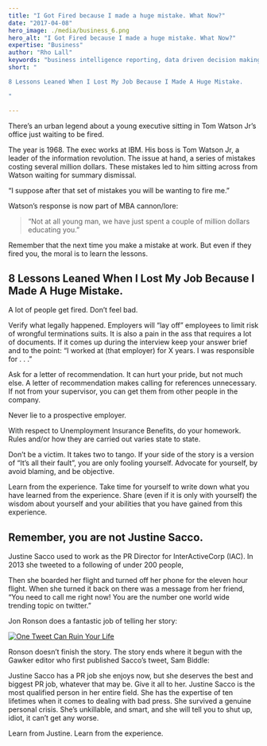 ```yaml
---
title: "I Got Fired because I made a huge mistake. What Now?"
date: "2017-04-08"
hero_image: ./media/business_6.png
hero_alt: "I Got Fired because I made a huge mistake. What Now?"
expertise: "Business"
author: "Rho Lall"
keywords: "business intelligence reporting, data driven decision making, data driven marketing, data driven decisions, using data to make decisions"
short: "

8 Lessons Leaned When I Lost My Job Because I Made A Huge Mistake.

"

---
```

There’s an urban legend about a young executive sitting in Tom Watson Jr’s office just waiting to be fired.

The year is 1968. The exec works at IBM. His boss is Tom Watson Jr, a leader of the information revolution. The issue at hand, a series of mistakes costing several million dollars. These mistakes led to him sitting across from Watson waiting for summary dismissal.

“I suppose after that set of mistakes you will be wanting to fire me.”

Watson’s response is now part of MBA cannon/lore:

>“Not at all young man, we have just spent a couple of million dollars educating you.”

 

Remember that the next time you make a mistake at work. But even if they fired you, the moral is to learn the lessons.


## 8 Lessons Leaned When I Lost My Job Because I Made A Huge Mistake.
 
A lot of people get fired. Don’t feel bad.

Verify what legally happened. Employers will “lay off” employees to limit risk of wrongful terminations suits. It is also a pain in the ass that requires a lot of documents. If it comes up during the interview keep your answer brief and to the point: “I worked at (that employer) for X years. I was responsible for . . .”

Ask for a letter of recommendation. It can hurt your pride, but not much else. A letter of recommendation makes calling for references unnecessary. If not from your supervisor, you can get them from other people in the company.

Never lie to a prospective employer.

With respect to Unemployment Insurance Benefits, do your homework. Rules and/or how they are carried out varies state to state.

Don’t be a victim. It takes two to tango. If your side of the story is a version of “It’s all their fault”, you are only fooling yourself. Advocate for yourself, by avoid blaming, and be objective.

Learn from the experience. Take time for yourself to write down what you have learned from the experience. Share (even if it is only with yourself) the wisdom about yourself and your abilities that you have gained from this experience.


## Remember, you are not Justine Sacco.

Justine Sacco used to work as the PR Director for InterActiveCorp (IAC). In 2013 she tweeted to a following of under 200 people,

Then she boarded her flight and turned off her phone for the eleven hour flight. When she turned it back on there was a message from her friend, “You need to call me right now! You are the number one world wide trending topic on twitter.”

Jon Ronson does a fantastic job of telling her story:

[![One Tweet Can Ruin Your Life](https://extra.ie/wp-content/uploads/2019/04/Jon-Ronson-August-Ames-Feature-Image.jpg)](https://youtu.be/wAIP6fI0NAI)



Ronson doesn’t finish the story. The story ends where it begun with the Gawker editor who first published Sacco’s tweet, Sam Biddle:

Justine Sacco has a PR job she enjoys now, but she deserves the best and biggest PR job, whatever that may be. Give it all to her. Justine Sacco is the most qualified person in her entire field. She has the expertise of ten lifetimes when it comes to dealing with bad press. She survived a genuine personal crisis. She’s unkillable, and smart, and she will tell you to shut up, idiot, it can’t get any worse.

Learn from Justine. Learn from the experience.